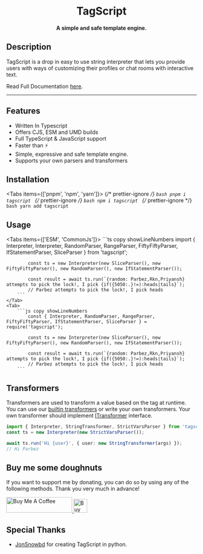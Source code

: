 <div align="center">

# TagScript


**A simple and safe template engine.**

</div>

## Description

TagScript is a drop in easy to use string interpreter that lets you provide users with ways of customizing their profiles or chat rooms with interactive text.

Read Full Documentation [here](https://tagscript.js.org/).

---

## Features

-   Written In Typescript
-   Offers CJS, ESM and UMD builds
-   Full TypeScript & JavaScript support
-   Faster than ⚡
-   Simple, expressive and safe template engine.
-   Supports your own parsers and transformers

## Installation

<Tabs items={['pnpm', 'npm', 'yarn']}>
	{/* prettier-ignore */}
	<Tab>
		```bash
		pnpm i tagscript
		```
	</Tab>
	{/* prettier-ignore */}
	<Tab>
		```bash
		npm i tagscript
		```
	</Tab>
	{/* prettier-ignore */}
	<Tab>
		```bash
		yarn add tagscript
		```
	</Tab>
</Tabs>

## Usage

<Tabs items={['ESM', 'CommonJs']}>
	<Tab>
		```ts copy showLineNumbers
			import { Interpreter, Interpreter, RandomParser, RangeParser, FiftyFiftyParser, IfStatementParser, SliceParser } from 'tagscript';

    		const ts = new Interpreter(new SliceParser(), new FiftyFiftyParser(), new RandomParser(), new IfStatementParser());

    		const result = await ts.run(`{random: Parbez,Rkn,Priyansh} attempts to pick the lock!, I pick {if({5050:.}!=):heads|tails}`);
    		// Parbez attempts to pick the lock!, I pick heads
    	```
    </Tab>
    <Tab>
    	```js copy showLineNumbers
    		const { Interpreter, RandomParser, RangeParser, FiftyFiftyParser, IfStatementParser, SliceParser } = require('tagscript');

    		const ts = new Interpreter(new SliceParser(), new FiftyFiftyParser(), new RandomParser(), new IfStatementParser());

    		const result = await ts.run(`{random: Parbez,Rkn,Priyansh} attempts to pick the lock!, I pick {if({5050:.}!=):heads|tails}`);
    		// Parbez attempts to pick the lock!, I pick heads
    	```

</Tab>

</Tabs>

## Transformers

Transformers are used to transform a value based on the tag at runtime. You can use our [builtin transformers](https://github.com/imranbarbhuiya/TagScript/tree/main/src/lib/Transformer) or write your own transformers.
Your own transformer should implement [ITransformer](https://tagscript.js.org/interfaces/ITransformer.html) interface.

```ts
import { Interpreter, StringTransformer, StrictVarsParser } from 'tagscript';
const ts = new Interpreter(new StrictVarsParser());

await ts.run('Hi {user}', { user: new StringTransformer(args) });
// Hi Parbez
```

## Buy me some doughnuts

If you want to support me by donating, you can do so by using any of the following methods. Thank you very much in advance!

<div className="flex justify-center items-center gap-10">
	<a href="https://www.buymeacoffee.com/parbez" target="_blank">
		<img src="https://cdn.buymeacoffee.com/buttons/default-orange.png" alt="Buy Me A Coffee" height="41" width="174" />
	</a>
	<a href="https://ko-fi.com/Y8Y1CBIJH" target="_blank">
		<img
			height="36"
			style={{ border: '0px', height: '36px' }}
			src="https://cdn.ko-fi.com/cdn/kofi4.png?v=3"
			border="0"
			alt="Buy Me a Coffee at ko-fi.com"
		/>
	</a>
</div>

## Special Thanks

-   [JonSnowbd](https://github.com/JonSnowbd/) for creating TagScript in python.

